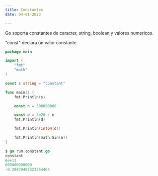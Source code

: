```yaml
---
title: Constantes
date: 04-01-2023

---
```


Go soporta constantes de caracter, string, boolean y valores numericos.

"const" declara un valor constante.


```go
package main

import (
    "fmt"
    "math"
)

const s string = "constant"

func main() {
    fmt.Println(s)

    const n = 500000000

    const d = 3e20 / n
    fmt.Println(d)

    fmt.Println(int64(d))

    fmt.Println(math.Sin(n))
}
```

```go
$ go run constant.go 
constant
6e+11
600000000000
-0.28470407323754404
```

